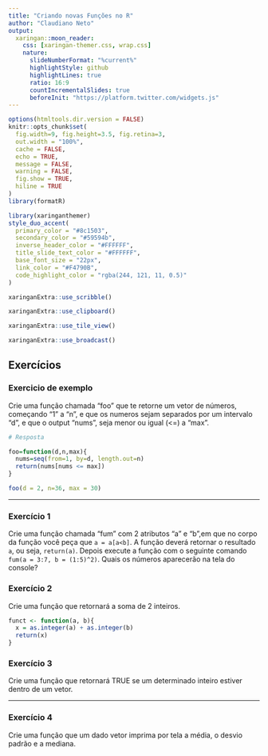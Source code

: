 ```yaml
---
title: "Criando novas Funções no R"
author: "Claudiano Neto"
output:
  xaringan::moon_reader:
    css: [xaringan-themer.css, wrap.css]
    nature:
      slideNumberFormat: "%current%"
      highlightStyle: github
      highlightLines: true
      ratio: 16:9
      countIncrementalSlides: true
      beforeInit: "https://platform.twitter.com/widgets.js"
---
```


```r
options(htmltools.dir.version = FALSE)
knitr::opts_chunk$set(
  fig.width=9, fig.height=3.5, fig.retina=3,
  out.width = "100%",
  cache = FALSE,
  echo = TRUE,
  message = FALSE, 
  warning = FALSE,
  fig.show = TRUE,
  hiline = TRUE
)
library(formatR)
```

```r
library(xaringanthemer)
style_duo_accent(
  primary_color = "#8c1503",
  secondary_color = "#59594b",
  inverse_header_color = "#FFFFFF",
  title_slide_text_color = "#FFFFFF",
  base_font_size = "22px",
  link_color = "#F4790B",
  code_highlight_color = "rgba(244, 121, 11, 0.5)"
)
```


```r
xaringanExtra::use_scribble()
```

```r
xaringanExtra::use_clipboard()
```

```r
xaringanExtra::use_tile_view()
```

```r
xaringanExtra::use_broadcast()
```

## Exercícios

### Exercicio de exemplo

Crie uma função chamada "foo" que te retorne um vetor de números, começando "1" a "n", e que os numeros sejam separados por um intervalo "d", e que o output "nums",  seja menor ou igual (<=) a "max". 

```r
# Resposta

foo=function(d,n,max){
  nums=seq(from=1, by=d, length.out=n)
  return(nums[nums <= max])
}

foo(d = 2, n=36, max = 30)
```
---

### Exercício 1
Crie uma função chamada "fum" com 2 atributos "a" e "b",em que no corpo da função você peça que `a = a[a<b]`. A função deverá retornar o resultado `a`, ou seja, `return(a)`. Depois execute a função com o seguinte comando `fum(a = 3:7, b = (1:5)^2)`. Quais os números aparecerão na tela do console?

### Exercício 2
Crie uma função que retornará a soma de 2 inteiros.

```r
funct <- function(a, b){
  x = as.integer(a) + as.integer(b)
  return(x)
}
```


### Exercício 3
Crie uma função que retornará TRUE se um determinado inteiro estiver dentro de um vetor.

---


### Exercício 4
Crie uma função que um dado vetor imprima por tela a média, o desvio padrão e a mediana.